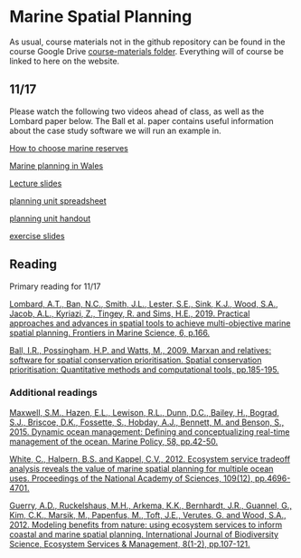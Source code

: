 # Marine Spatial Planning {#msp}

As usual, course materials not in the github repository can be found in the course Google Drive [course-materials folder](https://drive.google.com/drive/folders/1Wt4fhAgCP92aBu_XSCQq50Xrkc-UVHnx?usp=sharing). Everything will of course be linked to here on the website.  

## 11/17 {.unlisted .unnumbered}

Please watch the following two videos ahead of class, as well as the Lombard paper below. The Ball et al. paper contains useful information about the case study software we will run an example in.  

[How to choose marine reserves](https://youtu.be/1IDeKJJO7s8)  

[Marine planning in Wales](https://youtu.be/d7i30DT9ffg)

[Lecture slides](https://docs.google.com/presentation/d/1e1LwV4g-BPvLJFyW16KlLW_VIsrGZz60/edit?usp=share_link&ouid=100082783551785338508&rtpof=true&sd=true)

[planning unit spreadsheet](https://docs.google.com/spreadsheets/d/12UgYRUsTVfM_fOYZlYyF1SnjCZY2LsuS/edit?usp=share_link&ouid=100082783551785338508&rtpof=true&sd=true)    

[planning unit handout](https://drive.google.com/file/d/1Z6kgdWBgOJ5ggjCWvldmDOIx8zSKzbCO/view?usp=share_link)  

[exercise slides](https://docs.google.com/presentation/d/13Fw7FpBpmVfd8IavMdjFHNLYjmWBhbEa/edit?usp=share_link&ouid=100082783551785338508&rtpof=true&sd=true)

## Reading {.unlisted .unnumbered}

Primary reading for 11/17

[Lombard, A.T., Ban, N.C., Smith, J.L., Lester, S.E., Sink, K.J., Wood, S.A., Jacob, A.L., Kyriazi, Z., Tingey, R. and Sims, H.E., 2019. Practical approaches and advances in spatial tools to achieve multi-objective marine spatial planning. Frontiers in Marine Science, 6, p.166.](https://doi.org/10.3389/fmars.2019.0016)  

[Ball, I.R., Possingham, H.P. and Watts, M., 2009. Marxan and relatives: software for spatial conservation prioritisation. Spatial conservation prioritisation: Quantitative methods and computational tools, pp.185-195.](https://drive.google.com/file/d/11zkvhbuiPetVgOmgTOaEXTqwgjn0vkoG/view?usp=share_link)  


### Additional readings {.unlisted .unnumbered}

[Maxwell, S.M., Hazen, E.L., Lewison, R.L., Dunn, D.C., Bailey, H., Bograd, S.J., Briscoe, D.K., Fossette, S., Hobday, A.J., Bennett, M. and Benson, S., 2015. Dynamic ocean management: Defining and conceptualizing real-time management of the ocean. Marine Policy, 58, pp.42-50.](https://doi.org/10.1016/j.marpol.2015.03.014)  

[White, C., Halpern, B.S. and Kappel, C.V., 2012. Ecosystem service tradeoff analysis reveals the value of marine spatial planning for multiple ocean uses. Proceedings of the National Academy of Sciences, 109(12), pp.4696-4701.](https://doi.org/10.1073/pnas.1114215109)  

[Guerry, A.D., Ruckelshaus, M.H., Arkema, K.K., Bernhardt, J.R., Guannel, G., Kim, C.K., Marsik, M., Papenfus, M., Toft, J.E., Verutes, G. and Wood, S.A., 2012. Modeling benefits from nature: using ecosystem services to inform coastal and marine spatial planning. International Journal of Biodiversity Science, Ecosystem Services & Management, 8(1-2), pp.107-121.](https://doi.org/10.1080/21513732.2011.647835)  

